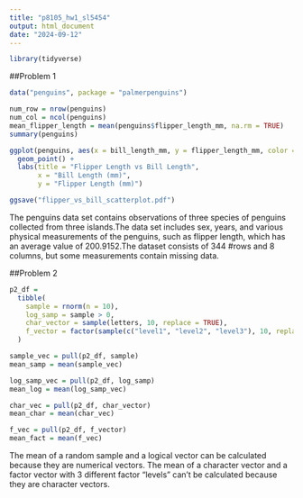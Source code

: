 ```yaml
---
title: "p8105_hw1_sl5454"
output: html_document
date: "2024-09-12"
---
```


```r
library(tidyverse)
```

##Problem 1

```r
data("penguins", package = "palmerpenguins")

num_row = nrow(penguins)
num_col = ncol(penguins)
mean_flipper_length = mean(penguins$flipper_length_mm, na.rm = TRUE)
summary(penguins)

ggplot(penguins, aes(x = bill_length_mm, y = flipper_length_mm, color = species)) +
  geom_point() +
  labs(title = "Flipper Length vs Bill Length",
       x = "Bill Length (mm)",
       y = "Flipper Length (mm)")

ggsave("flipper_vs_bill_scatterplot.pdf")
```
The penguins data set contains observations of three species of penguins collected from three islands.The data set includes sex, years, and various physical measurements of the 
penguins, such as flipper length, which has an average value of 200.9152.The dataset consists of 344 #rows and 8 columns, but some measurements contain missing data.

##Problem 2

```r
p2_df =
  tibble(
    sample = rnorm(n = 10),
    log_samp = sample > 0,
    char_vector = sample(letters, 10, replace = TRUE),
    f_vector = factor(sample(c("level1", "level2", "level3"), 10, replace = TRUE))
  )

sample_vec = pull(p2_df, sample)
mean_samp = mean(sample_vec)

log_samp_vec = pull(p2_df, log_samp)
mean_log = mean(log_samp_vec)

char_vec = pull(p2_df, char_vector)
mean_char = mean(char_vec)

f_vec = pull(p2_df, f_vector)
mean_fact = mean(f_vec)
```

The mean of a random sample and a logical vector can be calculated because they are numerical vectors.
The mean of a character vector and a factor vector with 3 different factor “levels” can't be calculated because they are character vectors.

```r

```


